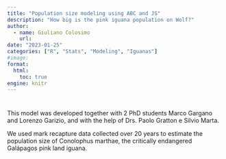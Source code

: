 ```yaml
---
title: "Population size modeling using ABC and JS"
description: "How big is the pink iguana population on Wolf?"
author:
  - name: Giuliano Colosimo
    url: 
date: "2023-01-25"
categories: ["R", "Stats", "Modeling", "Iguanas"]
#image:
format: 
  html:
    toc: true
engine: knitr
---
```


# 

This model was developed together with 2 PhD students Marco Gargano and Lorenzo Garizio, and with the help of Drs. Paolo Gratton e Silvio Marta.

We used mark recapture data collected over 20 years to estimate the population size of Conolophus marthae, the critically endangered Galápagos pink land iguana. 


